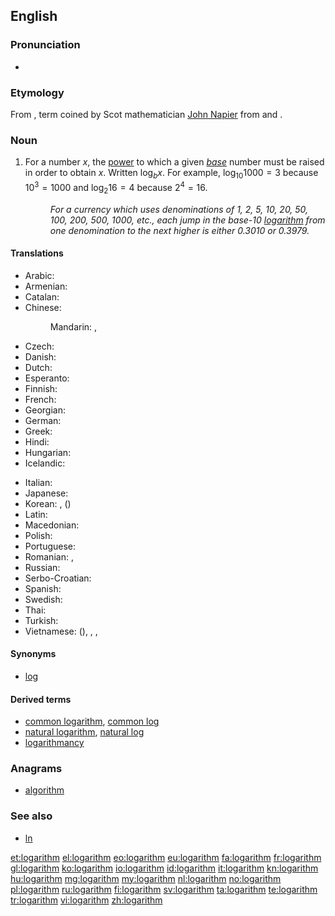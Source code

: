 {{wikipedia}}
==English==

===Pronunciation===
* {{a|US}} {{IPA|/ˈlɑ.gə.ɹɪ.ð(ə)m/}}

===Etymology===
From {{etyl|NL.}} {{term|logarithmus|lang=la}}, term coined by Scot mathematician [[w:John Napier|John Napier]] from {{etyl|grc}} {{term|λόγος||word, reason|sc=polytonic|tr=logos|lang=grc}} and {{term|ἀριθμός||number|sc=polytonic|tr=arithmos|lang=grc}}.

===Noun===
{{en-noun}}

# {{mathematics}} For a number <math>x</math>, the [[power]] to which a given ''[[base]]'' number must be raised in order to obtain <math>x</math>.  Written <math>\log_b x</math>.  For example, <math>\log_{10} 1000 = 3</math> because <math>10^3 = 1000</math> and <math>\log_2 16 = 4</math> because <math>2^4 = 16</math>.
#: ''For a currency which uses denominations of 1, 2, 5, 10, 20, 50, 100, 200, 500, 1000, etc., each jump in the base-10 [[logarithm]] from one denomination to the next higher is either 0.3010 or 0.3979.''

====Translations====
{{trans-top|for a number x, the power to which a given base number must be raised in order to obtain x}}
* Arabic: {{t-|ar|لوغارثم|m|tr=lugharithm}}
* Armenian: {{t-|hy|լոգարիթմ|tr=logarit’m}}
* Catalan: {{t-|ca|logaritme|m}}
* Chinese:
*: Mandarin: {{t-|cmn|對數|sc=Hani}}, {{t-|cmn|对数|tr=duìshù|sc=Hani}}
* Czech: {{t-|cs|logaritmus|m}}
* Danish: {{t-|da|logaritme|c}}
* Dutch: {{t+|nl|logaritme|n}}
* Esperanto: {{t+|eo|logaritmo}}
* Finnish: {{t+|fi|logaritmi}}
* French: {{t+|fr|logarithme|m}}
* Georgian: {{t-|ka|ლოგარითმი|tr=logarit’mi|sc=Geor|xs=Georgian}}
* German: {{t+|de|Logarithmus|m}}
* Greek: {{t+|el|λογάριθμος|m|tr=logárithmos}}
* Hindi: {{t-|hi|लोगारित्म|tr=lōgāritm|xs=Hindi}}
* Hungarian: {{t+|hu|logaritmus}}
* Icelandic: {{t-|is|logri|m}}
{{trans-mid}}
* Italian: {{t-|it|logaritmo|m}}
* Japanese: {{t-|ja|対数|tr=たいすう, taisū}}
* Korean: {{t+|ko|로그|tr=logeu|sc=Hang}}, {{t+|ko|대수|tr=daesu|sc=Hang}} ({{t+|ko|對數|sc=Hani}})
* Latin: {{t-|la|logarithmus}}
* Macedonian: {{t-|mk|логаритам|m|tr=logarítam}}
* Polish: {{t+|pl|logarytm|m}}
* Portuguese: {{t+|pt|logaritmo|m}}
* Romanian: {{t-|ro|logaritm|m}}, {{t-|ro|logaritmi|m|p}}
* Russian: {{t+|ru|логарифм|m|tr=logarífm}}
* Serbo-Croatian: {{t|sh|logaritam|m}}
* Spanish: {{t-|es|logaritmo|m}}
* Swedish: {{t+|sv|logaritm|c}}
* Thai: {{t-|th|ลอการิทึม|tr=logaaríteum}}
* Turkish: {{t+|tr|logaritma}}
* Vietnamese: {{t-|vi|đối số|xs=Vietnamese}} ({{t-|vi|對數|sc=Hani|xs=Vietnamese}}), {{t-|vi|lôga|xs=Vietnamese}}, {{t-|vi|lôgarit|xs=Vietnamese}}, {{t+|vi|lô-ga-rít|xs=Vietnamese}}
{{trans-bottom}}

====Synonyms====
* [[log]]

====Derived terms====
* [[common logarithm]], [[common log]]
* [[natural logarithm]], [[natural log]]
* [[logarithmancy]]

===Anagrams===
* [[algorithm]]

===See also===
* [[ln]]

[[et:logarithm]]
[[el:logarithm]]
[[eo:logarithm]]
[[eu:logarithm]]
[[fa:logarithm]]
[[fr:logarithm]]
[[gl:logarithm]]
[[ko:logarithm]]
[[io:logarithm]]
[[id:logarithm]]
[[it:logarithm]]
[[kn:logarithm]]
[[hu:logarithm]]
[[mg:logarithm]]
[[my:logarithm]]
[[nl:logarithm]]
[[no:logarithm]]
[[pl:logarithm]]
[[ru:logarithm]]
[[fi:logarithm]]
[[sv:logarithm]]
[[ta:logarithm]]
[[te:logarithm]]
[[tr:logarithm]]
[[vi:logarithm]]
[[zh:logarithm]]